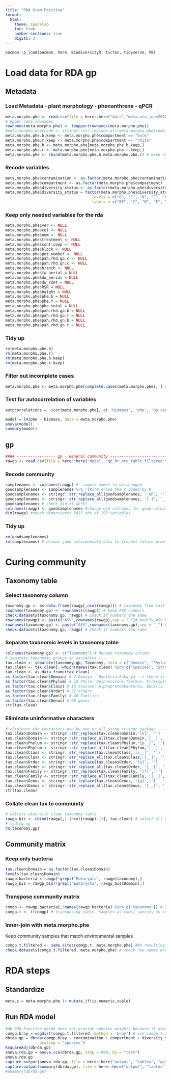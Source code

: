 ```yaml
---
title: "RDA Gram Positive"
format:
  html:
    theme: spacelab
    toc: true
    number-sections: true
    digits: 3
---
```



```r
pacman::p_load(pacman, here, BiodiversityR, tictoc, tidyverse, V8)
```

# Load data for RDA gp      

## Metadata
### Load Metadata - plant morphology - phenanthrene - qPCR
```r
meta.morpho.phe <- read.csv(file = here::here("data","meta.otu.june2020.txt"), dec = ".", header = T, sep = "\t", comment.char = "", row.names = 1) #load
# Upper case rownames 
rownames(meta.morpho.phe) <- toupper(rownames(meta.morpho.phe))
#meta.morpho.phe$code <- stringr::str_replace_all(meta.morpho.phe$code, '[_]', '.')
meta.morpho.phe.b.keep <- meta.morpho.phe$compartment == "bulk"
meta.morpho.phe.r.keep <- meta.morpho.phe$compartment == "rhizo"
meta.morpho.phe.b <- meta.morpho.phe[meta.morpho.phe.b.keep,]
meta.morpho.phe.r <- meta.morpho.phe[meta.morpho.phe.r.keep,]
meta.morpho.phe <- rbind(meta.morpho.phe.b,meta.morpho.phe.r) # keep only bulk and rhizosphere samples
```

### Recode variables
```r
meta.morpho.phe$contamination <- as.factor(meta.morpho.phe$contamination)
meta.morpho.phe$compartment <- as.factor(meta.morpho.phe$compartment)
meta.morpho.phe$diversity_status <- as.factor(meta.morpho.phe$diversity_status)
meta.morpho.phe$diversity_status = factor(meta.morpho.phe$diversity_status, 
                                      levels = c("O", "C", "N", "E", "CN", "CE", "EN", "CEN"),
                                      labels = c("BF", "C", "N", "E", "CN", "CE", "EN", "CEN"))
```

### Keep only needed variables for the rda
```r
meta.morpho.phe$ver <- NULL
meta.morpho.phe$col <- NULL
meta.morpho.phe$nem <- NULL
meta.morpho.phe$treatment <- NULL
meta.morpho.phe$cont.comp <- NULL
meta.morpho.phe$block <- NULL
meta.morpho.phe$pot.number <- NULL
meta.morpho.phe$pah.rhd.gp.c <- NULL
meta.morpho.phe$pah.rhd.gn.c <- NULL
meta.morpho.phe$branch <- NULL
meta.morpho.phe$fw_aerial = NULL
meta.morpho.phe$dw_aerial = NULL
meta.morpho.phe$dw_root = NULL
meta.morpho.phe$RSR = NULL
meta.morpho.phe$height = NULL
meta.morpho.phe$phe.b = NULL
meta.morpho.phe$phe.r = NULL
meta.morpho.phe$phe.total = NULL
meta.morpho.phe$pah.rhd.gp.b = NULL
meta.morpho.phe$pah.rhd.gp.r = NULL
meta.morpho.phe$pah.rhd.gn.b = NULL
meta.morpho.phe$pah.rhd.gn.r = NULL
```

### Tidy up
```r
rm(meta.morpho.phe.b)
rm(meta.morpho.phe.r)
rm(meta.morpho.phe.b.keep)
rm(meta.morpho.phe.r.keep)
```

### Filter out incomplete cases
```r
meta.morpho.phe <- meta.morpho.phe[complete.cases(meta.morpho.phe), ] # Down from 192 to 188 cases #188?
```

### Test for autocorrelation of variables
```r
autocorrelations =  (cor(meta.morpho.phe[, c( 'biomass', 'phe', 'gp.copies.g.soil', 'gp.copies.g.soil')], method = "spearman"))

model = lm(phe ~ biomass, data = meta.morpho.phe)
anova(model)
summary(model)
```

## gp

```r
#### ----------------- gp - General community --------------------------------- 
rawgp <- read.csv(file = here::here("data", "gp_br_otu_table_filtered.txt"), dec = ".", sep = "\t", header = T, row.names = 1, comment.char = "")
```

### Recode community
```r
samplenames <- colnames(rawgp) #  sample names to be changed
goodsamplenames <- samplenames %-% '[X]'# erase the X added by R 
goodsamplenames <- stringr::str_replace_all(goodsamplenames, '_GP', '') # remove specific string of characters _gp
goodsamplenames <- stringr::str_replace_all(goodsamplenames, '[.]', '_') # remove all dots and substitute by _
goodsamplenames # check did it work?
colnames(rawgp) <- goodsamplenames #change old colnames for good colnames
dim(rawgp) #check dimensions: 6415 obs of 193 variables
```

### Tidy up
```r
rm(goodsamplenames)
rm(samplenames) # erases junk intermediate data to prevent future problems
```

# Curing community
## Taxonomy table
### Select taxonomy column
```r
taxonomy.gp <- as.data.frame(rawgp[,ncol(rawgp)]) # taxonomy from last column as independent table
rownames(taxonomy.gp) <- rownames((rawgp)) # keep ASV numbers
check.datasets(taxonomy.gp, rawgp) # Check if numbers the same
rownames(rawgp) <- paste("ASV",rownames(rawgp),sep = "_")# modify ASV names
rownames(taxonomy.gp) <- paste("ASV",rownames(taxonomy.gp),sep = "_") # modify ASV names
check.datasets(taxonomy.gp, rawgp) # Check if numbers the same
```

### Separate taxonomic levels in taxonomy table
```r
colnames(taxonomy.gp) <- c("Taxonomy") # Rename taxonomy column
# separate taxonomic groups in variables ----
tax.clean <- separate(taxonomy.gp, Taxonomy, into = c("Domain", "Phylum", "Class", "Order", "Family", "Genus", "Species", "Strain"), sep = ";")
tax.clean <- tax.clean[,-which(names(tax.clean) %in% c("Species", "Strain"))]
tax.clean <- as.data.frame(tax.clean)
as.factor(tax.clean$Domain) # 2 Domain - Bacteria Eukarya --> there is contamination with chloroplast
as.factor(tax.clean$Phylum) # 10 Phyla: Deinnococcus-Thermus, Firmicutes and Proteobacteria
as.factor(tax.clean$Class) # 16 classes: Alphaproteobacteria, Bacilli, Betaproteobacteria, Deinococci and Gammaproteobacteria
as.factor(tax.clean$Order) # 32 orders
as.factor(tax.clean$Family) # 46 Families
as.factor(tax.clean$Genus) # 68 genus
str(tax.clean)
```


### Eliminate uninformative characters
```r
# eliminate the characters one by one or all using stringr package -----
tax.clean$Domain <- stringr::str_replace(tax.clean$Domain,'[k]', '')
tax.clean$Domain <- stringr::str_replace_all(tax.clean$Domain,'[__]', '')
tax.clean$Phylum <- stringr::str_replace(tax.clean$Phylum,'[p__]', '')
tax.clean$Phylum <- stringr::str_replace_all(tax.clean$Phylum,'[__]', '')
tax.clean$Class <- stringr::str_replace(tax.clean$Class,'[c__]', '')
tax.clean$Class <- stringr::str_replace_all(tax.clean$Class,'[__]', '')
tax.clean$Order <- stringr::str_replace(tax.clean$Order, '[o]', '')
tax.clean$Order <- stringr::str_replace_all(tax.clean$Order, '[__]', '')
tax.clean$Family <- stringr::str_replace(tax.clean$Family, '[f]', '')
tax.clean$Family <- stringr::str_replace_all(tax.clean$Family, '[__]', '')
tax.clean$Genus <- stringr::str_replace(tax.clean$Genus, '[g]','')
tax.clean$Genus <- stringr::str_replace_all(tax.clean$Genus, '[__]', '')
str(tax.clean)
```

### Collate clean tax to community
```r
# collate otus with clean taxonomy table
rawgp_bis <- cbind(rawgp[,1:(ncol(rawgp)-1)], tax.clean) # select all columns except last one with unclean tax
# tyding up
rm(taxonomy.gp)
```

## Community  matrix

### Keep only bacteria
```r
tax.clean$Domain = as.factor(tax.clean$Domain)
levels(tax.clean$Domain)
rawgp.bacteria = rawgp[!grepl("Eukaryota", rawgp$taxonomy),]
rawgp_bis = rawgp_bis[!grepl("Eukaryota", rawgp_bis$Domain),]
```


### Transpose community matrix
```r
comgp <- rawgp.bacteria[,!names(rawgp.bacteria) %in% c('taxonomy')] # create community table with asv table with only abundances not taxonomy
comgp.t <- t(comgp) # transposing table, samples as rows, species as columns to match metadata
```
### Inner-join with meta.morpho.phe
Keep community samples that match environmental samples
```r
comgp.t.filtered <- same.sites(comgp.t, meta.morpho.phe) #No resulting sites without species.  
check.datasets(comgp.t.filtered, meta.morpho.phe) # check row names are the same
```


# RDA steps
## Standardize 
```r
meta.z = meta.morpho.phe |> mutate_if(is.numeric,scale)
```

## Run RDA model
```r
#db-RDA Function dbrda does not provide species weights because it uses a distance matrix
comgp.bray = vegdist(comgp.t.filtered, method = 'bray') # use comgp.t.filtered instead of comgp.hell to match data in PCoA and perMANOVA.
dbrda.gp = dbrda(comgp.bray ~ contamination + compartment + diversity_status + biomass + phe + gp.copies.g.soil + gp.copies.g.soil, data = meta.z, 
               scaling = "species")
RsquareAdj(dbrda.gp)
anova.rda.gp = anova.cca(dbrda.gp, step = 999, by = "term")
anova.rda.gp
capture.output(anova.rda.gp, file = here::here("output", "tables", "gp", "anova-dbrda-gp.txt"))
capture.output(summary(dbrda.gp), file = here::here("output", "tables", "gp", "summary-dbrda-gp.txt"))
#summary(dbrda.gp)
```
